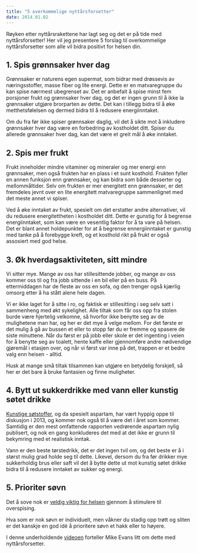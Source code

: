 ```yaml
---
title: "5 overkommelige nyttårsforsetter"
date: 2014.01.02
---
```


Røyken etter nyttårsrakettene har lagt seg og det er på tide med nyttårsforsetter! Her vil jeg presentere 5 forslag til overkommelige nyttårsforsetter som alle vil bidra positivt for helsen din. 

## 1. Spis grønnsaker hver dag

Grønnsaker er naturens egen supermat, som bidrar med drøssevis av næringsstoffer, masse fiber og lite energi. Dette er en matvaregruppe du kan spise nærmest ubegrenset av. Det er anbefalt å spise minst fem porsjoner frukt og grønnsaker hver dag, og det er ingen grunn til å ikke la grønnsaker utgjøre brorparten av dette. Det kan i tillegg bidra til å øke metthetsfølelsen og dermed bidra til å redusere energiinntaket.

Om du fra før ikke spiser grønnsaker daglig, vil det å sikte mot å inkludere grønnsaker hver dag være en forbedring av kostholdet ditt. Spiser du allerede grønnsaker hver dag, kan det være et greit mål å øke inntaket.

## 2. Spis mer frukt

Frukt inneholder mindre vitaminer og mineraler og mer energi enn grønnsaker, men også frukten har en plass i et sunt kosthold. Frukten fyller en annen funksjon enn grønnsaker, og kan bidra som både desserter og mellommåltider. Selv om frukten er mer energitett enn grønnsaker, er det fremdeles jevnt over en lite energitett matvaregruppe sammenlignet med det meste annet vi spiser.

Ved å øke inntaket av frukt, spesielt om det erstatter andre alternativer, vil du redusere energitettheten i kostholdet ditt. Dette er gunstig for å begrense energiinntaket, som kan være en vesentlig faktor for å ta vare på helsen. Det er blant annet holdepunkter for at å begrense ennergiinntaket er gunstig med tanke på å forebygge kreft, og et kosthold rikt på frukt er også assosiert med god helse.

## 3. Øk hverdagsaktiviteten, sitt mindre

Vi sitter mye. Mange av oss har stillesittende jobber, og mange av oss kommer oss til og fra jobb sittende i en bil eller på en buss. På ettermiddagen har de fleste av oss en sofa, og den trenger også kjærlig omsorg etter å ha stått alene hele dagen.

Vi er ikke laget for å sitte i ro, og faktisk er stillesitting i seg selv satt i sammenheng med økt sykelighet. Alle tiltak som får oss opp fra stolen burde være hjertelig velkomne, så hvorfor ikke benytte seg av de mulighetene man har, og her er det mye å velge mellom. For det første er det mulig å gå av bussen et eller to stopp før du er fremme og spasere de siste minuttene. Når du først er på jobb eller skole er det ingenting i veien for å benytte seg av toalett, hente kaffe eller gjennomføre andre nødvendige gjøremål i etasjen over, og når vi først var inne på det, trappen er et bedre valg enn heisen - alltid.

Husk at mange små tiltak tilsammen kan utgjøre en betydelig forskjell, så her er det bare å bruke fantasien og finne muligheter.

## 4. Bytt ut sukkerdrikke med vann eller kunstig søtet drikke

[Kunstige søtstoffer](sotstoffer.qmd), og da spesielt aspartam, har vært hyppig oppe til diskusjon i 2013, og kommer nok også til å være det i året som kommer. Samtidig er den mest omfattende rapporten vedrørende aspartam nylig publisert, og nok en gang konkluderes det med at det ikke er grunn til bekymring med et realistisk inntak.

Vann er den beste tørstedrikk, det er det ingen tvil om, og det beste er å i størst mulig grad holde seg til dette. Likevel, dersom du fra før drikker mye sukkerholdig brus eller saft vil det å bytte dette ut mot kunstig søtet drikke bidra til å redusere inntaket av sukker og energi.

## 5. Prioriter søvn

Det å sove nok er [veldig viktig for helsen](sovn-viktigere-enn-du-tror.qmd) gjennom å stimulere til overspising.

Hva som er nok søvn er individuelt, men våkner du stadig opp trøtt og sliten er det kanskje en god idé å prioritere søvn et hakk eller to høyere.

I denne underholdende [videoen](http://www.youtube.com/watch?v=rqbAsr6wN_I) forteller Mike Evans litt om dette med nyttårsforsetter.

## 
